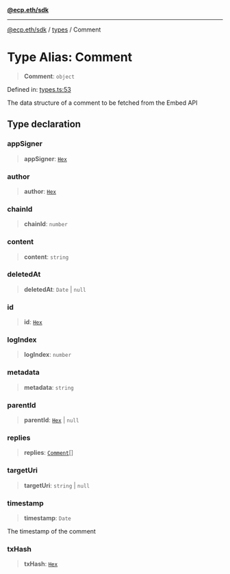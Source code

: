 [**@ecp.eth/sdk**](/sdk-reference/index.mdx)

***

[@ecp.eth/sdk](/sdk-reference/index.mdx) / [types](/sdk-reference/types/index.mdx) / Comment

# Type Alias: Comment

> **Comment**: `object`

Defined in: [types.ts:53](https://github.com/ecp-eth/comments-monorepo/blob/main/packages/sdk/src/types.ts#L53)

The data structure of a comment to be fetched from the Embed API

## Type declaration

### appSigner

> **appSigner**: [`Hex`](/sdk-reference/types/type-aliases/Hex.mdx)

### author

> **author**: [`Hex`](/sdk-reference/types/type-aliases/Hex.mdx)

### chainId

> **chainId**: `number`

### content

> **content**: `string`

### deletedAt

> **deletedAt**: `Date` \| `null`

### id

> **id**: [`Hex`](/sdk-reference/types/type-aliases/Hex.mdx)

### logIndex

> **logIndex**: `number`

### metadata

> **metadata**: `string`

### parentId

> **parentId**: [`Hex`](/sdk-reference/types/type-aliases/Hex.mdx) \| `null`

### replies

> **replies**: [`Comment`](/sdk-reference/types/type-aliases/Comment.mdx)[]

### targetUri

> **targetUri**: `string` \| `null`

### timestamp

> **timestamp**: `Date`

The timestamp of the comment

### txHash

> **txHash**: [`Hex`](/sdk-reference/types/type-aliases/Hex.mdx)

